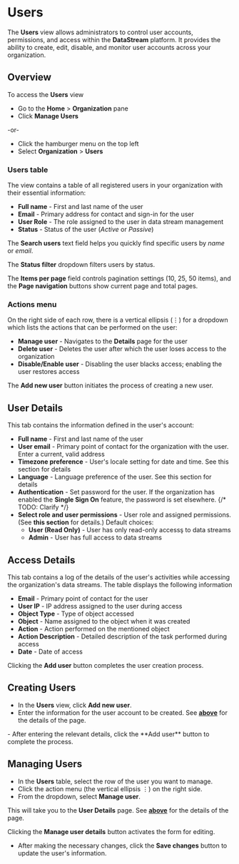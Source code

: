 # Users

The **Users** view allows administrators to control user accounts, permissions, and access within the **DataStream** platform. It provides the ability to create, edit, disable, and monitor user accounts across your organization.

## Overview

To access the **Users** view 

- Go to the **Home** > **Organization** pane
- Click **Manage Users**

-or-

- Click the hamburger menu on the top left
- Select **Organization** > **Users**

### Users table

The view contains a table of all registered users in your organization with their essential information:

- **Full name** - First and last name of the user
- **Email** - Primary address for contact and sign-in for the user
- **User Role** - The role assigned to the user in data stream management
- **Status** - Status of the user (_Active_ or _Passive_)

The **Search users** text field helps you quickly find specific users by _name_ or _email_.

The **Status filter** dropdown filters users by status.

The **Items per page** field controls pagination settings (10, 25, 50 items), and the **Page navigation** buttons show current page and total pages.

### Actions menu

On the right side of each row, there is a vertical ellipsis (&#x22EE;) for a dropdown which lists the actions that can be performed on the user:

- **Manage user** - Navigates to the **Details** page for the user
- **Delete user** - Deletes the user after which the user loses access to the organization
- **Disable/Enable user** - Disabling the user blacks access; enabling the user restores access

The **Add new user** button initiates the process of creating a new user.

## User Details

This tab contains the information defined in the user's account:

- **Full name** - First and last name of the user
- **User email** - Primary point of contact for the organization with the user. Enter a current, valid address
- **Timezone preference** - User's locale setting for date and time. See <Topic id="gui-account-timezone">this section</Topic> for details
- **Language** - Language preference of the user. See <Topic id="gui-account-language">this section</Topic> for details
- **Authentication** - Set password for the user. If the organization has enabled the **Single Sign On** feature, the password is set elsewhere. {/* TODO: Clarify */}
- **Select role and user permissions** - User role and assigned permissions. (See <Topic id="gui-role-permissions">**this section**</Topic> for details.) Default choices:
  - **User (Read Only)** - User has only read-only accessş to data streams
  - **Admin** - User has full access to data streams

## Access Details

This tab contains a log of the details of the user's activities while accessing the organization's data streams. The table displays the following information

- **Email** - Primary point of contact for the user
- **User IP** - IP address assigned to the user during access
- **Object Type** - Type of object accessed
- **Object** - Name assigned to the object when it was created
- **Action** - Action performed on the mentioned object
- **Action Description** - Detailed description of the task performed during access
- **Date** - Date of access

Clicking the **Add user** button completes the user creation process.

## Creating Users

- In the **Users** view, click **Add new user**.
- Enter the information for the user account to be created. See [**above**](#user-details) for the details of the page.
<Include id="info-user-creation-permissions" />
- After entering the relevant details, click the **Add user** button to complete the process.

## Managing Users

- In the **Users** table, select the row of the user you want to manage.
- Click the action menu (the vertical ellipsis &#x22EE;) on the right side.
- From the dropdown, select **Manage user**.

This will take you to the **User Details** page. See [**above**](#user-details) for the details of the page.

Clicking the **Manage user details** button activates the form for editing.

- After making the necessary changes, click the **Save changes** button to update the user's information.
